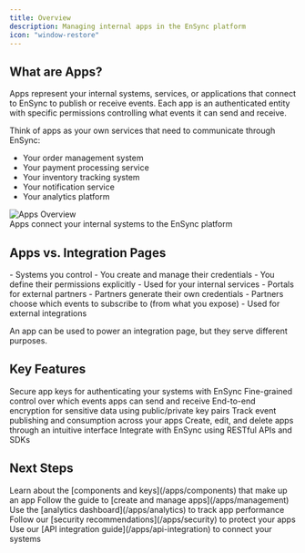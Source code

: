 ```yaml
---
title: Overview
description: Managing internal apps in the EnSync platform
icon: "window-restore"
---
```


## What are Apps?

Apps represent your internal systems, services, or applications that connect to EnSync to publish or receive events. Each app is an authenticated entity with specific permissions controlling what events it can send and receive.

Think of apps as your own services that need to communicate through EnSync:
- Your order management system
- Your payment processing service
- Your inventory tracking system
- Your notification service
- Your analytics platform

<Frame>
  <img src="/images/apps-overview.png" alt="Apps Overview" />
  <figcaption className="text-center text-sm text-gray-500 mt-2">Apps connect your internal systems to the EnSync platform</figcaption>
</Frame>

## Apps vs. Integration Pages

<CardGroup cols={2}>
  <Card title="Apps" icon="window-restore">
    - Systems you control
    - You create and manage their credentials
    - You define their permissions explicitly
    - Used for your internal services
  </Card>
  
  <Card title="Integration Pages" icon="handshake">
    - Portals for external partners
    - Partners generate their own credentials
    - Partners choose which events to subscribe to (from what you expose)
    - Used for external integrations
  </Card>
</CardGroup>

An app can be used to power an integration page, but they serve different purposes.

## Key Features

<CardGroup cols={3}>
  <Card title="Authentication" icon="key">
    Secure app keys for authenticating your systems with EnSync
  </Card>
  
  <Card title="Permissions" icon="shield-check">
    Fine-grained control over which events apps can send and receive
  </Card>
  
  <Card title="Encryption" icon="lock">
    End-to-end encryption for sensitive data using public/private key pairs
  </Card>
  
  <Card title="Analytics" icon="chart-line">
    Track event publishing and consumption across your apps
  </Card>
  
  <Card title="Management" icon="gear">
    Create, edit, and delete apps through an intuitive interface
  </Card>
  
  <Card title="API Integration" icon="code">
    Integrate with EnSync using RESTful APIs and SDKs
  </Card>
</CardGroup>

## Next Steps

<Steps>
  <Step title="Understand App Components">
    Learn about the [components and keys](/apps/components) that make up an app
  </Step>
  
  <Step title="Create Your First App">
    Follow the guide to [create and manage apps](/apps/management)
  </Step>
  
  <Step title="Monitor App Activity">
    Use the [analytics dashboard](/apps/analytics) to track app performance
  </Step>
  
  <Step title="Implement Security Best Practices">
    Follow our [security recommendations](/apps/security) to protect your apps
  </Step>
  
  <Step title="Integrate with Your Systems">
    Use our [API integration guide](/apps/api-integration) to connect your systems
  </Step>
</Steps>
